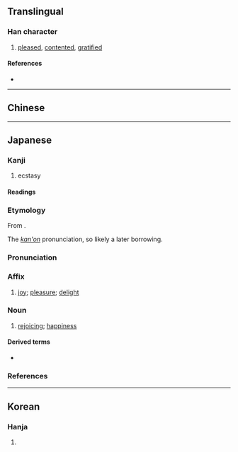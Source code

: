 {{also|悅}}
{{character info}}
==Translingual==

===Han character===
{{Han char|rn=61|rad=心|as=07|sn=10|four=|canj=PCRU,XPCRU|ids=⿰忄兑}}

# [[pleased]], [[contented]], [[gratified]]

====References====
* {{Han ref|kx=0388.341|dkj=10629|dj=0718.270|hdz=42306.150|uh=60A6|ud=24742}}

----

==Chinese==
{{zh-see|悅}}

----

==Japanese==

===Kanji===
{{ja-kanji|grade=c|rs=心07}} <!-- 悅 (U+6085) is not a kyūjitai form (lacks JIS support) -->

# ecstasy

====Readings====
{{ja-readings
|goon=えち
|kanon=えつ
|kun=よろこ-ぶ
}}

===Etymology===
{{ja-kanjitab|えつ|yomi=kanon}}
From {{der|ja|ltc|sort=えつ|-}} {{ltc-l|悅}}.

The ''[[漢音#Japanese|kan'on]]'' pronunciation, so likely a later borrowing.

===Pronunciation===
{{ja-pron|えつ|acc=1|acc_ref=DJR|acc2=0|acc2_ref=DJR|y=kanon}}

===Affix===
{{ja-pos|affix|えつ}}

# [[joy]]; [[pleasure]]; [[delight]]

===Noun===
{{ja-noun|えつ}}

# {{lb|ja|literary}} [[rejoicing]]; [[happiness]]

====Derived terms====
* {{ja-r|悦に入る|えつ に いる}}

===References===
<references/>

----

==Korean==

===Hanja===
{{ko-hanja|hangeul=열|eumhun=|rv=yeol|mr=yŏl|y=yel}}

# {{rfdef|ko|sort=心07}}